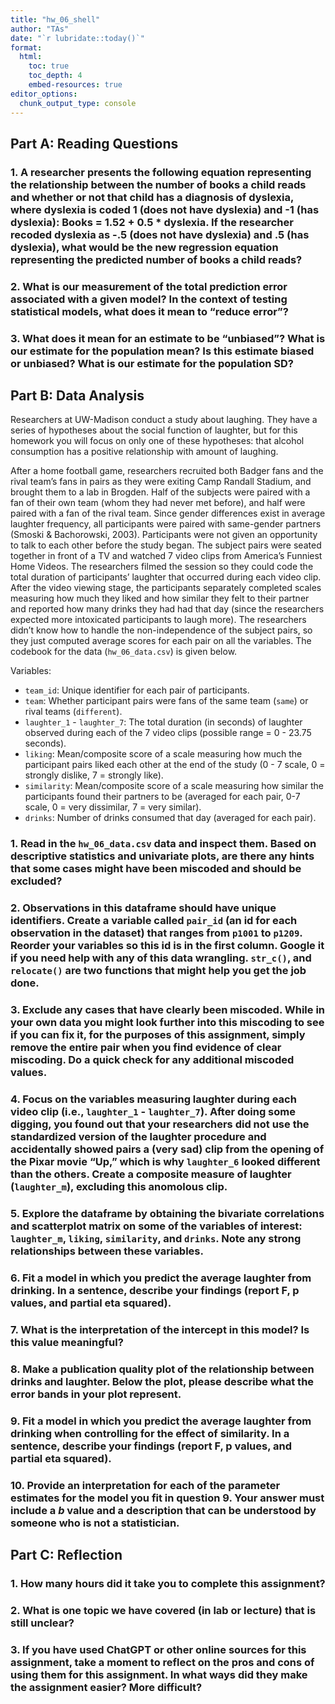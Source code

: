 ```yaml
---
title: "hw_06_shell" 
author: "TAs" 
date: "`r lubridate::today()`"
format: 
  html:
    toc: true 
    toc_depth: 4
    embed-resources: true
editor_options: 
  chunk_output_type: console
---
```



## Part A: Reading Questions

### 1. A researcher presents the following equation representing the relationship between the number of books a child reads and whether or not that child has a diagnosis of dyslexia, where dyslexia is coded 1 (does not have dyslexia) and -1 (has dyslexia): Books = 1.52 + 0.5 * dyslexia. If the researcher recoded dyslexia as -.5 (does not have dyslexia) and .5 (has dyslexia), what would be the new regression equation representing the predicted number of books a child reads?





### 2. What is our measurement of the total prediction error associated with a given model? In the context of testing statistical models, what does it mean to "reduce error"?




### 3. What does it mean for an estimate to be "unbiased"? What is our estimate for the population mean? Is this estimate biased or unbiased? What is our estimate for the population SD?





## Part B: Data Analysis

Researchers at UW-Madison conduct a study about laughing. They have a series of hypotheses about the social function of laughter, but for this homework you will focus on only one of these hypotheses: that alcohol consumption has a positive relationship with amount of laughing.     
 
After a home football game, researchers recruited both Badger fans and the rival team’s fans in pairs as they were exiting Camp Randall Stadium, and brought them to a lab in Brogden. Half of the subjects were paired with a fan of their own team (whom they had never met before), and half were paired with a fan of the rival team. Since gender differences exist in average laughter frequency, all participants were paired with same-gender partners (Smoski & Bachorowski, 2003). Participants were not given an opportunity to talk to each other before the study began. The subject pairs were seated together in front of a TV and watched 7 video clips from America’s Funniest Home Videos. The researchers filmed the session so they could code the total duration of participants’ laughter that occurred during each video clip. After the video viewing stage, the participants separately completed scales measuring how much they liked and how similar they felt to their partner and reported how many drinks they had had that day (since the researchers expected more intoxicated participants to laugh more). The researchers didn’t know how to handle the non-independence of the subject pairs, so they just computed average scores for each pair on all the variables. The codebook for the data (`hw_06_data.csv`) is given below.   

Variables:   

- `team_id`:	Unique identifier for each pair of participants.
- `team`:	Whether participant pairs were fans of the same team (`same`) or rival teams (`different`).	   
- `laughter_1` - `laughter_7`: The total duration (in seconds) of laughter observed during each of the 7 video clips	(possible range = 0 - 23.75 seconds).
- `liking`:	Mean/composite score of a scale measuring how much the participant pairs liked each other at the end of the study (0 - 7 scale, 0 = strongly dislike, 7 = strongly like).
- `similarity`:	Mean/composite score of a scale measuring how similar the participants found their partners to be (averaged for each pair, 0-7 scale, 0 = very dissimilar, 7 = very similar).
- `drinks`:	Number of drinks consumed that day (averaged for each pair).



### 1. Read in the `hw_06_data.csv` data and inspect them. Based on descriptive statistics and univariate plots, are there any hints that some cases might have been miscoded and should be excluded?






### 2. Observations in this dataframe should have unique identifiers. Create a variable called `pair_id` (an id for each observation in the dataset) that ranges from `p1001` to `p1209`. Reorder your variables so this id is in the first column. Google it if you need help with any of this data wrangling. `str_c()`, and `relocate()` are two functions that might help you get the job done.





### 3. Exclude any cases that have clearly been miscoded. While in your own data you might look further into this miscoding to see if you can fix it, for the purposes of this assignment, simply remove the entire pair when you find evidence of clear miscoding. Do a quick check for any additional miscoded values.





### 4. Focus on the variables measuring laughter during each video clip (i.e., `laughter_1` - `laughter_7`). After doing some digging, you found out that your researchers did not use the standardized version of the laughter procedure and accidentally showed pairs a (very sad) clip from the opening of the Pixar movie “Up,” which is why `laughter_6` looked different than the others. Create a composite measure of laughter (`laughter_m`), excluding this anomolous clip.





### 5. Explore the dataframe by obtaining the bivariate correlations and scatterplot matrix on some of the variables of interest: `laughter_m`, `liking`, `similarity`, and `drinks`. Note any strong relationships between these variables.





### 6. Fit a model in which you predict the average laughter from drinking. In a sentence, describe your findings (report F, p values, and partial eta squared).




### 7. What is the interpretation of the intercept in this model? Is this value meaningful?




### 8. Make a publication quality plot of the relationship between drinks and laughter. Below the plot, please describe what the error bands in your plot represent.




### 9. Fit a model in which you predict the average laughter from drinking when controlling for the effect of similarity. In a sentence, describe your findings (report F, p values, and partial eta squared).





### 10. Provide an interpretation for each of the parameter estimates for the model you fit in question 9. Your answer must include a $b$ value and a description that can be understood by someone who is not a statistician.





## Part C: Reflection

### 1. How many hours did it take you to complete this assignment?

### 2. What is one topic we have covered (in lab or lecture) that is still unclear?

### 3. If you have used ChatGPT or other online sources for this assignment, take a moment to reflect on the pros and cons of using them for this assignment. In what ways did they make the assignment easier? More difficult?
